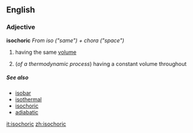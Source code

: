 ==English==
===Adjective===
'''isochoric'''
''From iso ("same") + chora ("space")''

# having the same [[volume]]
# {{physics}} (''of a thermodynamic process'') having a constant volume throughout

=====See also=====
* [[isobar]]
* [[isothermal]]
* [[isochoric]]
* [[adiabatic]]

[[it:isochoric]]
[[zh:isochoric]]